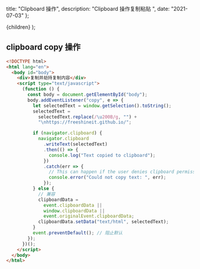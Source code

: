 
  title: "Clipboard 操作",
  description: "Clipboard 操作复制粘贴 ",
  date: "2021-07-03"
};

  <MDXContentx meta={meta}>{children}</MDXContentx>
);

## clipboard copy 操作

```html
<!DOCTYPE html>
<html lang="en">
  <body id="body">
    <div>复制并劫持复制内容</div>
    <script type="text/javascript">
      (function () {
        const body = document.getElementById("body");
        body.addEventListener("copy", e => {
          let selectedText = window.getSelection().toString();
          selectedText =
            selectedText.replace(/\u200B/g, "") +
            "\nhttps://freeshineit.github.io/";

          if (navigator.clipboard) {
            navigator.clipboard
              .writeText(selectedText)
              .then(() => {
                console.log("Text copied to clipboard");
              })
              .catch(err => {
                // This can happen if the user denies clipboard permissions:
                console.error("Could not copy text: ", err);
              });
          } else {
            // 兼容
            clipboardData =
              event.clipboardData ||
              window.clipboardData ||
              event.originalEvent.clipboardData;
            clipboardData.setData("text/html", selectedText);
          }
          event.preventDefault(); // 阻止默认
        });
      })();
    </script>
  </body>
</html>
```
